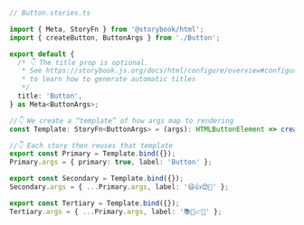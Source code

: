 ```ts
// Button.stories.ts

import { Meta, StoryFn } from '@storybook/html';
import { createButton, ButtonArgs } from './Button';

export default {
  /* 👇 The title prop is optional.
   * See https://storybook.js.org/docs/html/configure/overview#configure-story-loading
   * to learn how to generate automatic titles
   */
  title: 'Button',
} as Meta<ButtonArgs>;

//👇 We create a “template” of how args map to rendering
const Template: StoryFn<ButtonArgs> = (args): HTMLButtonElement => createButton(args);

//👇 Each story then reuses that template
export const Primary = Template.bind({});
Primary.args = { primary: true, label: 'Button' };

export const Secondary = Template.bind({});
Secondary.args = { ...Primary.args, label: '😄👍😍💯' };

export const Tertiary = Template.bind({});
Tertiary.args = { ...Primary.args, label: '📚📕📈🤓' };
```

